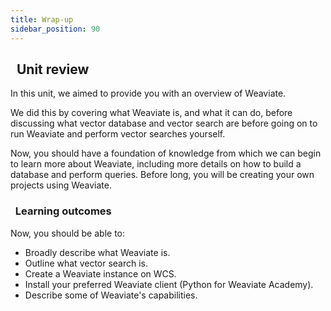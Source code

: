 ```yaml
---
title: Wrap-up
sidebar_position: 90
---
```


## <i class="fa-solid fa-chalkboard-user"></i>&nbsp;&nbsp;Unit review

In this unit, we aimed to provide you with an overview of Weaviate.

We did this by covering what Weaviate is, and what it can do, before discussing what vector database and vector search are before going on to run Weaviate and perform vector searches yourself.

Now, you should have a foundation of knowledge from which we can begin to learn more about Weaviate, including more details on how to build a database and perform queries. Before long, you will be creating your own projects using Weaviate.

### <i class="fa-solid fa-clipboard-list-check"></i>&nbsp;&nbsp;Learning outcomes

Now, you should be able to:
- Broadly describe what Weaviate is.
- Outline what vector search is.
- Create a Weaviate instance on WCS.
- Install your preferred Weaviate client (Python for Weaviate Academy).
- Describe some of Weaviate's capabilities.


<GiscusDocComment />